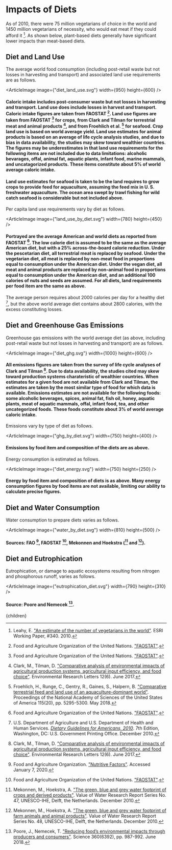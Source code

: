 


# Impacts of Diets

As of 2010, there were 75 million vegetarians of choice in the world and 1450 million vegetarians of necessity, who would eat meat if they could afford it [^9]. As shown below, plant-based diets generally have significant lower impacts than meat-based diets.

## Diet and Land Use
The average world food consumption (including post-retail waste but not losses in harvesting and transport) and associated land use requirements are as follows.

<ArticleImage image={"diet_land_use.svg"} width={950} height={600} />
#### Caloric intake includes post-consumer waste but not losses in harvesting and transport. Land use does include losses in harvest and transport. Caloric intake figures are taken from FAOSTAT [^3]. Land use figures are taken from FAOSTAT [^3] for crops, from Clark and Tilman for terrestrial meat and animal products [^1], and from Froehlich et al. [^4] for seafood. Crop land use is based on world average yield. Land use estimates for animal products is based on an average of life cycle analysis studies, and due to bias in data availability, the studies may skew toward wealthier countries. The figures may be underestimates in that land use requirements for the following items are not included due to data limitations: alcoholic bevarages, offal, animal fat, aquatic plants, infant food, marine mammals, and uncatagorized products. These items constitute about 5% of world average caloric intake.

#### Land use estimates for seafood is taken to be the land requires to grow crops to provide feed for aquaculture, assuming the feed mix in U. S. freshwater aquaculture. The ocean area swept by trawl fishing for wild catch seafood is considerable but not included above.

Per capita land use requirements vary by diet as follows.

<ArticleImage image={"land_use_by_diet.svg"} width={780} height={450} />
#### Portrayed are the average American and world diets as reported from FAOSTAT [^3]. The low calorie diet is assumed to be the same as the average American diet, but with a 25% across-the-board calorie reduction. Under the pescetarian diet, all terrestrial meat is replaced by seafood. Under the vegetarian diet, all meat is replaced by non-meat food in proportions equal to consumption under the American diet. Under the vegan diet, all meat and animal products are replaced by non-animal food in proportions equal to consumption under the American diet, and an additional 100 calories of nuts and seeds are assumed. For all diets, land requirements per food item are the same as above.

The average person requires about 2000 calories per day for a healthy diet [^8], but the above world average diet contains about 2800 calories, with the excess constituting losses.

## Diet and Greenhouse Gas Emissions
Greenhouse gas emissions with the world average diet (as above, including post-retail waste but not losses in harvesting and transport) are as follows.

<ArticleImage image={"diet_ghg.svg"} width={1000} height={600} />
#### All emissions figures are taken from the survey of life cycle analyses of Clark and Tilman [^1]. Due to data availability, the studies cited may skew toward production systems charateristic of wealthier countries. When estimates for a given food are not available from Clark and Tilman, the estimates are taken by the most similar type of food for which data is available. Emissions estimates are not available for the following foods: some alcoholic beverages, spices, animal fat, fish oil, honey, aquatic plants, meat of aquatic mammals, offal, infant food, tea, and other uncategorized foods. These foods constitute about 3% of world average caloric intake.

Emissions vary by type of diet as follows.

<ArticleImage image={"ghg_by_diet.svg"} width={750} height={400} />
#### Emissions by food item and composition of the diets are as above.

Energy consumption is estimated as follows.

<ArticleImage image={"diet_energy.svg"} width={750} height={250} />
#### Energy by food item and composition of diets is as above. Many energy consumption figures by food items are not available, limiting our ability to calculate precise figures.

## Diet and Water Consumption
Water consumption to prepare diets varies as follows.

<ArticleImage image={"water_by_diet.svg"} width={810} height={500} />
#### Sources: FAO [^2], FAOSTAT [^3], Mekonnen and Hoekstra ([^5] and [^6]).

## Diet and Eutrophication
Eutrophication, or damage to aquatic ecosystems resulting from nitrogen and phosphorous runoff, varies as follows.

<ArticleImage image={"eutrophication_diet.svg"} width={790} height={310} />
#### Source: Poore and Nemecek [^7].

<UsMeatTaxSolution /> 

<InformationAdvocacyCampaignSolution />

[^1]: Clark, M., Tilman, D. ["Comparative analysis of environmental impacts of agricultural production systems, agricultural input efficiency, and food choice"](https://iopscience.iop.org/article/10.1088/1748-9326/aa6cd5). Environmental Research Letters 12(6). June 2017.

[^2]: Food and Agriculture Organization. ["Nutritive Factors"](http://www.fao.org/economic/the-statistics-division-ess/publications-studies/publications/nutritive-factors/en/). Accessed January 7, 2020.

[^3]: Food and Agriculture Organization of the United Nations. ["FAOSTAT"](http://www.fao.org/faostat/en/#data).

[^4]: Froehlich, H., Runge, C., Gentry, R., Gaines, S., Halpern, B. ["Comparative terrestrial feed and land use of an aquaculture-dominant world"](https://www.pnas.org/content/115/20/5295). Proceedings of the National Academy of Sciences of the United States of America 115(20), pp. 5295-5300. May 2018.

[^5]: Mekonnen, M., Hoekstra, A. ["The green, blue and grey water footprint of crops and derived products"](https://waterfootprint.org/media/downloads/Report47-WaterFootprintCrops-Vol1.pdf). Value of Water Research Report Series No. 47, UNESCO-IHE, Delft, the Netherlands. December 2010.

[^6]: Mekonnen, M., Hoekstra, A. ["The green, blue and grey water footprint of farm animals and animal products"](https://research.utwente.nl/en/publications/the-green-blue-and-grey-water-footprint-of-farm-animals-and-anima). Value of Water Research Report Series No. 48, UNESCO-IHE, Delft, the Netherlands. December 2010.

[^7]: Poore, J., Nemecek, T. ["Reducing food’s environmental impacts through producers and consumers"](https://science.sciencemag.org/content/360/6392/987). Science 360(6392), pp. 987-992. June 2018.

[^8]: U.S. Department of Agriculture and U.S. Department of Health and Human Services. [*Dietary Guidelines for Americans, 2010*](http://health.gov/dietaryguidelines/dga2010/dietaryguidelines2010.pdf). 7th Edition, Washington, DC: U.S. Government Printing Office. December 2010.

[^9]: Leahy, E. ["An estimate of the number of vegetarians in the world"](https://www.econstor.eu/handle/10419/50160). ESRI Working Paper, #340. 2010.

  <Article 
    focusAreaUrl={focusAreaUrl} 
    hierarchy={hierarchy} 
    site={site}
  >
    {children}
  </Article>